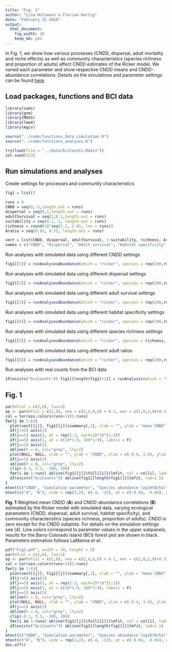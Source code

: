 ```yaml
---
title: "Fig. 1"
author: "Lisa Hülsmann & Florian Hartig"
date: "February 15 2018"
output: 
  html_document: 
    fig_width: 10
    keep_md: yes
---
```



In Fig. 1, we show how various processes (CNDD, dispersal, adult mortality and niche effects) as well as community characteristics (species richness and proportion of adults) affect CNDD estimates of the Ricker model. We varied each parameter and show respective CNDD means and CNDD-abundance correlations. Details on the simulations and parameter settings can be found [here](https://github.com/LisaHuelsmann/CommentTo-LaMannaEtAl-Science/tree/master/code).


## Load packages, functions and BCI data

```r
library(sads)
library(gnm)
library(MASS)
library(lme4)
library(mgcv)

source("../code/functions_data_simulation.R")
source("../code/functions_analyses.R")

try(load(file = "../data/bciCounts.Rdata"))
set.seed(123)
```


## Run simulations and analyses

Create settings for processes and community characteristics
```r
fig1 = list()

runs = 9
CNDD = seq(0,-2,length.out = runs)
dispersal = seq(0,1,length.out = runs)
adultSurvival = seq(1,0.1,length.out = runs)
suitability = seq(0.1, 1, length.out = runs)
richness = round(10^seq(1.1, 2.65, len = runs))
Aratio = seq(0.05, 0.75, length.out = runs)

vect = list(CNDD, dispersal, adultSurvival, 1-suitability, richness, Aratio)
names = c("CNDD", "Dispersal", "Adult survival", "Habitat specificity", "Species Richness", "Proportion of adults", "BCI")
```

Run analyses with simulated data using different CNDD settings
```r
fig1[[1]] = runAnalysesAbundance(which = "ricker", species = rep(200,runs), dispersal = rep(0.5, runs), adultSurvival = rep(1, runs), CNDD = CNDD, gaps = rep(1, runs), Aratio = rep(0.4, runs), ABsd =  rep(0, runs), suitability = rep(1, runs))
```

Run analyses with simulated data using different dispersal settings
```r
fig1[[2]] = runAnalysesAbundance(which = "ricker", species = rep(200,runs), dispersal = dispersal, adultSurvival = rep(1, runs), CNDD = rep(0, runs), gaps = rep(1, runs), Aratio = rep(0.4, runs), ABsd  = rep(0, runs), suitability = rep(1, runs))
```

Run analyses with simulated data using different adult survival settings
```r
fig1[[3]] = runAnalysesAbundance(which = "ricker", species = rep(200,runs), dispersal = rep(0.5, runs), adultSurvival = adultSurvival, CNDD = rep(0, runs), gaps = rep(1, runs), Aratio = rep(0.4, runs), ABsd = rep(0, runs), suitability = rep(1, runs))
```

Run analyses with simulated data using different habitat specificity settings
```r
fig1[[4]] = runAnalysesAbundance(which = "ricker", species = rep(200,runs), dispersal = rep(0.5, runs), adultSurvival = rep(1, runs), CNDD = rep(0, runs), gaps = rep(1, runs), Aratio = rep(0.4, runs), ABsd = rep(0, runs), suitability = suitability)
```

Run analyses with simulated data using different species richness settings
```r
fig1[[5]] = runAnalysesAbundance(which = "ricker", species = richness, dispersal = rep(0.5, runs), adultSurvival = rep(1, runs), CNDD = rep(0, runs), gaps = rep(1, runs), Aratio = rep(0.4, runs), ABsd  = rep(0, runs), suitability = rep(1, runs))
```

Run analyses with simulated data using different adult ratios
```r
fig1[[6]] = runAnalysesAbundance(which = "ricker", species = rep(200,runs), dispersal = rep(0.5, runs), adultSurvival = rep(1, runs), CNDD = rep(0, runs), gaps = rep(1, runs), Aratio = Aratio, ABsd = rep(0, runs), suitability = rep(1, runs))
```

Run analyses with real counts from the BCI data
```r
if(exists("bciCounts")) fig1[[length(fig1)+1]] = runAnalysis(which = "ricker", externalData = bciCounts)
```


## Fig. 1

```r
par(mfcol = c(2,6), las=1)
op <- par(mfcol = c(2,6), oma = c(2,4,0,0) + 0.1, mar = c(2,0,2,0)+0.3, las=1, mgp=c(1.5, 0.5, 0), lwd=75/75, cex.axis=3/3, cex.lab=2/3, tcl=(-0.2))
col = terrain.colors(runs+1)[1:runs]
for(j in 1:6){
  plot(vect[[j]], fig1[[j]]$summary[,1], xlab = "", ylab = "mean CNDD", ylim = c(-6,0.5), main = names[j], col = NA, bg = col, pch=21, cex=1.6, yaxt="n", xaxt = "n", log = ifelse(j==5, "x", ""))
  if(j!=5) axis(1)
  if(j==5) axis(1, at = rep(1:2, each=2)*10^(1:2))
  if(j==5) axis(1, at = c(10*1:9, 100*1:9), labels = F)
  if(j==1) axis(2)
  abline(h = 0, col="grey", lty=2)
  plot(NULL, NULL, xlab = "", ylab = "CNDD", xlim = c(-0.4, 3.4), ylim = c(-10,2), yaxt="n")
  if(j==1) axis(2)
  abline(h = 0, col="grey", lty=2)
  clip(-0.1, 3.1, -100, 100)
  for(i in 1:runs) abline(fig1[[j]]$full[[i]]$lmfit, col = col[i], lwd=1.6)  
  if(exists("bciCounts")) abline(fig1[[length(fig1)]]$lmfit, lwd=1.5)
}
mtext(c("CNDD", "Simulation parameter", "Species abundance log10(N/ha)"), outer = T, side = c(2, 1, 1), las=0, line = c(2, -17.5, -0.2), cex = 0.8, font=2)
mtext(c("A", "B"), side = rep(3,2), c(-4, -32), at = c(-0.04, -0.04), outer = T, cex = 1.2, font=2)

```

**Fig. 1** Weighted mean CNDD (**A**) and CNDD-abundance correlations (**B**) estimated by the Ricker model with simulated data, varying ecological parameters (CNDD, dispersal, adult survival, habitat specificity), and community characteristics (species richness, proportion of adults). CNDD is zero except for the CNDD subplots. For details on the simulation settings see (4). Line colors correspond to parameter values in the upper subpanels; results for the Barro Colorado Island (BCI) forest plot are shown in black. Parameters estimation follows LaManna *et al*..



```r
pdf("Fig1.pdf", width = 10, height = 5)
par(mfcol = c(2,6), las=1)
op <- par(mfcol = c(2,6), oma = c(2,4,0,0) + 0.1, mar = c(2,0,2,0)+0.3, las=1, mgp=c(1.5, 0.5, 0), lwd=75/75, cex.axis=3/3, cex.lab=2/3, tcl=(-0.2))
col = terrain.colors(runs+1)[1:runs]
for(j in 1:6){
  plot(vect[[j]], fig1[[j]]$summary[,1], xlab = "", ylab = "mean CNDD", ylim = c(-6,0.5), main = names[j], col = NA, bg = col, pch=21, cex=1.6, yaxt="n", xaxt = "n", log = ifelse(j==5, "x", ""))
  if(j!=5) axis(1)
  if(j==5) axis(1, at = rep(1:2, each=2)*10^(1:2))
  if(j==5) axis(1, at = c(10*1:9, 100*1:9), labels = F)
  if(j==1) axis(2)
  abline(h = 0, col="grey", lty=2)
  plot(NULL, NULL, xlab = "", ylab = "CNDD", xlim = c(-0.4, 3.4), ylim = c(-10,2), yaxt="n")
  if(j==1) axis(2)
  abline(h = 0, col="grey", lty=2)
  clip(-0.1, 3.1, -100, 100)
  for(i in 1:runs) abline(fig1[[j]]$full[[i]]$lmfit, col = col[i], lwd=1.6)  
  if(exists("bciCounts")) abline(fig1[[length(fig1)]]$lmfit, lwd=1.5)
}
mtext(c("CNDD", "Simulation parameter", "Species abundance log10(N/ha)"), outer = T, side = c(2, 1, 1), las=0, line = c(2, -17.5, -0.2), cex = 0.8, font=2)
mtext(c("A", "B"), side = rep(3,2), c(-4, -32), at = c(-0.04, -0.04), outer = T, cex = 1.2, font=2)
dev.off()
```

